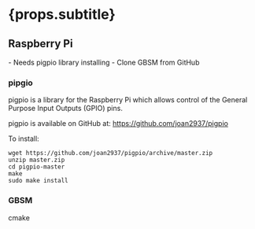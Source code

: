 
# {props.subtitle}

## Raspberry Pi
<Tldr>
    - Needs pigpio library installing
    - Clone GBSM from GitHub
</Tldr>

### pipgio

pigpio is a library for the Raspberry Pi which allows control of the General Purpose Input Outputs (GPIO) pins.

pigpio is available on GitHub at: <a href="https://github.com/joan2937/pigpio">https://github.com/joan2937/pigpio</a>

To install:

````shell
wget https://github.com/joan2937/pigpio/archive/master.zip
unzip master.zip
cd pigpio-master
make
sudo make install

````

### GBSM

cmake



